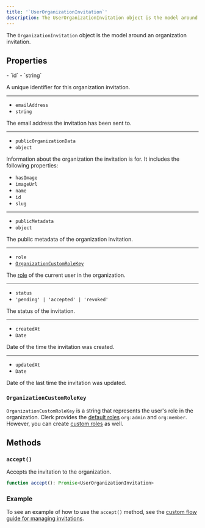 ```yaml
---
title: '`UserOrganizationInvitation`'
description: The UserOrganizationInvitation object is the model around a user's invitation to an organization.
---
```


The `OrganizationInvitation` object is the model around an organization invitation.

## Properties

<Properties>
  - `id`
  - `string`

  A unique identifier for this organization invitation.

  ---

  - `emailAddress`
  - `string`

  The email address the invitation has been sent to.

  ---

  - `publicOrganizationData`
  - `object`

  Information about the organization the invitation is for. It includes the following properties:

  - `hasImage`
  - `imageUrl`
  - `name`
  - `id`
  - `slug`

  ---

  - `publicMetadata`
  - `object`

  The public metadata of the organization invitation.

  ---

  - `role`
  - [`OrganizationCustomRoleKey`](#organization-custom-role-key)

  The [role](/docs/organizations/roles-permissions) of the current user in the organization.

  ---

  - `status`
  - `'pending' | 'accepted' | 'revoked'`

  The status of the invitation.

  ---

  - `createdAt`
  - `Date`

  Date of the time the invitation was created.

  ---

  - `updatedAt`
  - `Date`

  Date of the last time the invitation was updated.
</Properties>

### `OrganizationCustomRoleKey`

`OrganizationCustomRoleKey` is a string that represents the user's role in the organization. Clerk provides the [default roles](/docs/organizations/roles-permissions#default-roles) `org:admin` and `org:member`. However, you can create [custom roles](/docs/organizations/create-roles-permissions) as well.

## Methods

### `accept()`

Accepts the invitation to the organization.

```typescript
function accept(): Promise<UserOrganizationInvitation>
```

### Example

To see an example of how to use the `accept()` method, see the [custom flow guide for managing invitations](/docs/organizations/manage-invitations).
